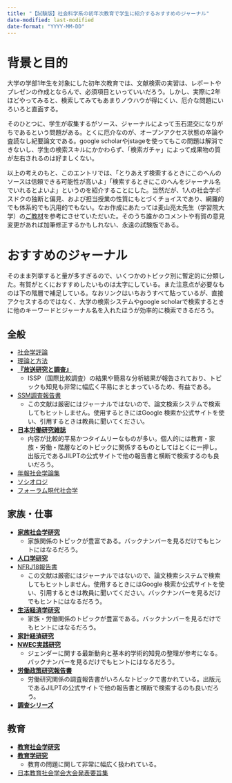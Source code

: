 ```yaml
---
title: "【試験版】社会科学系の初年次教育で学生に紹介するおすすめのジャーナル"
date-modified: last-modified
date-format: "YYYY-MM-DD"
---
```


# 背景と目的

大学の学部1年生を対象にした初年次教育では、文献検索の実習は、レポートやプレゼンの作成とならんで、必須項目といっていいだろう。しかし、実際に2年ほどやってみると、検索してみてもあまりノウハウが得にくい、厄介な問題にいろいろと直面する。

そのひとつに、学生が収集するがソース、ジャーナルによって玉石混交になりがちであるという問題がある。とくに厄介なのが、オープンアクセス状態の卒論や査読なし紀要論文である。google scholarやjstageを使ってもこの問題は解消できないし、学生の検索スキルにかかわらず、「検索ガチャ」によって成果物の質が左右されるのは好ましくない。

以上の考えのもと、このエントリでは、「とりあえず検索するときにこのへんのソースは信頼できる可能性が高いよ」「検索するときにこのへんをジャーナル名でいれるとよいよ」というのを紹介することにした。当然だが、1人の社会学ポスドクの独断と偏見、および担当授業の性質にもとづくチョイスであり、網羅的でも体系的でも汎用的でもない。なお作成にあたっては麦山亮太先生（学習院大学）の[ご教材](https://ryotamugiyama.github.io/seminar_sociology_r/plan.html#:~:text=%E3%81%82%E3%82%8B5%E3%80%82-,%E7%A4%BE%E4%BC%9A%E5%AD%A6%E8%A9%95%E8%AB%96,%E6%97%A5%E6%9C%AC%E5%8A%B4%E5%83%8D%E7%A0%94%E7%A9%B6%E9%9B%91%E8%AA%8C,-%E7%90%86%E8%AB%96%E3%81%A8%E6%96%B9%E6%B3%95)を参考にさせていただいた。そのうち誰かのコメントや有賀の意見変更があれば加筆修正するかもしれない、永遠の試験版である。

# おすすめのジャーナル

そのまま列挙すると量が多すぎるので、いくつかのトピック別に暫定的に分類した。有賀がとくにおすすめしたいものは太字にしている。また注意点が必要なものは下の階層で補足している。なおリンクはいちおうすべて貼っているが、直接アクセスするのではなく、大学の検索システムやgoogle scholarで検索するときに他のキーワードとジャーナル名を入れたほうが効率的に検索できるだろう。

## 全般

-   [社会学評論](https://www.jstage.jst.go.jp/browse/jsr/-char/ja)
-   [理論と方法](https://www.jstage.jst.go.jp/browse/ojjams/-char/ja)
-   [**『放送研究と調査』**](https://www.nhk.or.jp/bunken/book/monthly/backnumber.html)
    -   ISSP（国際比較調査）の結果や簡易な分析結果が報告されており、トピックも知見も非常に幅広く平易にまとまっているため、有益である。
-   [SSM調査報告書](https://www.l.u-tokyo.ac.jp/2015SSM-PJ/report.html)
    -   この文献は厳密にはジャーナルではないので、論文検索システムで検索してもヒットしません。使用するときにはGoogle 検索か公式サイトを使い、引用するときは教員に聞いてください。
-   [**日本労働研究雑誌**](https://www.jil.go.jp/institute/zassi/index.html)
    -   内容が比較的平易かつタイムリーなものが多い。個人的には教育・家族・労働・階層などのトピックに関係するものとしてはとくに一押し。出版元であるJILPTの公式サイトで他の報告書と横断で検索するのも良いだろう。
-   [年報社会学論集](https://www.jstage.jst.go.jp/browse/kantoh/-char/ja)
-   [ソシオロジ](https://www.jstage.jst.go.jp/browse/soshioroji/-char/ja)
-   [フォーラム現代社会学](https://www.jstage.jst.go.jp/browse/ksr/-char/ja)

## 家族・仕事

-   [**家族社会学研究**](https://www.jstage.jst.go.jp/browse/jjoffamilysociology/-char/ja)
    -   家族関係のトピックが豊富である。バックナンバーを見るだけでもヒントにはなるだろう。
-   [**人口学研究**](https://www.jstage.jst.go.jp/browse/jps/-char/ja/)
-   [NFRJ18報告書](https://nfrj.org/nfrj18publishing.htm)
    -   この文献は厳密にはジャーナルではないので、論文検索システムで検索してもヒットしません。使用するときにはGoogle 検索か公式サイトを使い、引用するときは教員に聞いてください。バックナンバーを見るだけでもヒントにはなるだろう。
-   [**生活経済学研究**](https://www.jstage.jst.go.jp/browse/seikatsukeizaigaku/-char/ja)
    -   家族・労働関係のトピックが豊富である。バックナンバーを見るだけでもヒントにはなるだろう。
-   [**家計経済研究**](https://kakeiken.jp/old_kakeiken/jp/journal/jjrhe/index.html)
-   [**NWEC実践研究**](https://www.nwec.go.jp/about/publish/journal.html)
    -   ジェンダーに関する最新動向と基本的学術的知見の整理が参考になる。バックナンバーを見るだけでもヒントにはなるだろう。
-   [**労働政策研究報告書**](https://www.jil.go.jp/institute/reports/index.html)
    -   労働研究関係の調査報告書がいろんなトピックで書かれている。出版元であるJILPTの公式サイトで他の報告書と横断で検索するのも良いだろう。
-   [**調査シリーズ**](https://www.jil.go.jp/institute/research/index.html)

## 教育

-   [**教育社会学研究**](https://www.jstage.jst.go.jp/browse/eds/-char/ja)
-   [**教育学研究**](https://www.jstage.jst.go.jp/browse/kyoiku/-char/ja)
    -   教育の問題に関して非常に幅広く扱われている。
-   [日本教育社会学会大会発表要旨集](https://ci.nii.ac.jp/ncid/AA11714117)
